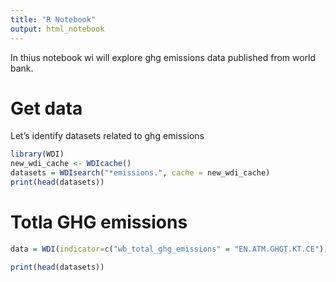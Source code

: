 ---
title: "R Notebook"
output: html_notebook
---

In thius notebook wi will explore ghg emissions data published from world bank. 

# Get data

Let's identify datasets related to ghg emissions

```{r}
library(WDI)
new_wdi_cache <- WDIcache() 
datasets = WDIsearch("*emissions.", cache = new_wdi_cache)
print(head(datasets))
```

# Totla GHG emissions

```{r}
data = WDI(indicator=c("wb_total_ghg_emissions" = "EN.ATM.GHGT.KT.CE"))

print(head(datasets))
```